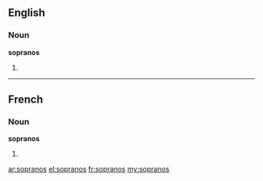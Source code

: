 ==English==

===Noun===
'''sopranos'''

# {{plural of|soprano}}

----

==French==

===Noun===
'''sopranos''' {{m}}

# {{plural of|soprano|lang=fr}}

[[ar:sopranos]]
[[el:sopranos]]
[[fr:sopranos]]
[[my:sopranos]]